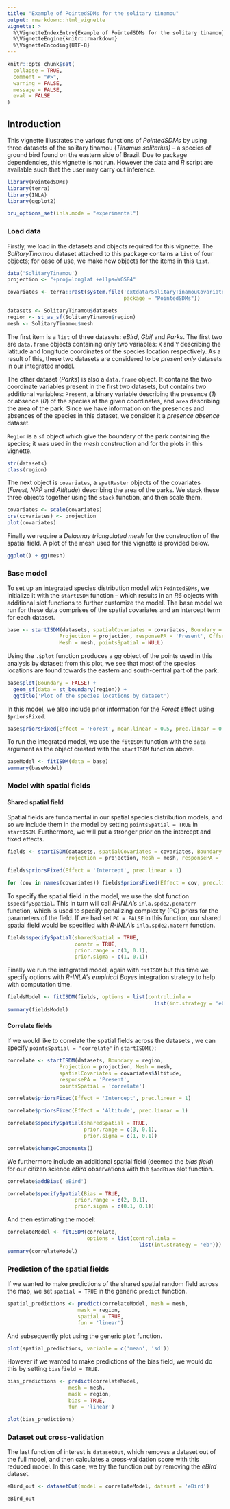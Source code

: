 ```yaml
---
title: "Example of PointedSDMs for the solitary tinamou"
output: rmarkdown::html_vignette
vignette: >
  %\VignetteIndexEntry{Example of PointedSDMs for the solitary tinamou}
  %\VignetteEngine{knitr::rmarkdown}
  %\VignetteEncoding{UTF-8}
---
```


```r
knitr::opts_chunk$set(
  collapse = TRUE,
  comment = "#>",
  warning = FALSE,
  message = FALSE,
  eval = FALSE
)

```

## Introduction

This vignette illustrates the various functions of *PointedSDMs* by using three datasets of the solitary tinamou (*Tinamus solitarius) --* a species of ground bird found on the eastern side of Brazil. Due to package dependencies, this vignette is not run. However the data and *R* script are available such that the user may carry out inference.

```r

library(PointedSDMs)
library(terra)
library(INLA)
library(ggplot2)

```

```r

bru_options_set(inla.mode = "experimental")

```

### Load data

Firstly, we load in the datasets and objects required for this vignette. The *SolitaryTinamou* dataset attached to this package contains a `list` of four objects; for ease of use, we make new objects for the items in this `list`.

```r

data('SolitaryTinamou')
projection <- "+proj=longlat +ellps=WGS84"

covariates <- terra::rast(system.file('extdata/SolitaryTinamouCovariates.tif', 
                                      package = "PointedSDMs"))

datasets <- SolitaryTinamou$datasets
region <- st_as_sf(SolitaryTinamou$region)
mesh <- SolitaryTinamou$mesh

```

The first item is a `list` of three datasets: *eBird*, *Gbif* and *Parks*. The first two are `data.frame` objects containing only two variables: `X` and `Y` describing the latitude and longitude coordinates of the species location respectively. As a result of this, these two datasets are considered to be *present only* datasets in our integrated model.

The other dataset (*Parks*) is also a `data.frame` object. It contains the two coordinate variables present in the first two datasets, but contains two additional variables: `Present`, a binary variable describing the presence (*1*) or absence (*0*) of the species at the given coordinates, and `area` describing the area of the park. Since we have information on the presences and absences of the species in this dataset, we consider it a *presence absence* dataset.

`Region` is a `sf` object which give the boundary of the park containing the species; it was used in the *mesh* construction and for the plots in this vignette.

```r

str(datasets)
class(region)

```

The next object is `covariates`, a `spatRaster` objects of the covariates (*Forest, NPP* and *Altitude*) describing the area of the parks. We stack these three objects together using the `stack` function, and then scale them.

```r

covariates <- scale(covariates)
crs(covariates) <- projection
plot(covariates)

```

Finally we require a *Delaunay triangulated mesh* for the construction of the spatial field. A plot of the mesh used for this vignette is provided below.

```r

ggplot() + gg(mesh)

```

### Base model

To set up an integrated species distribution model with `PointedSDMs`, we initialize it with the `startISDM` function -- which results in an *R6* objects with additional slot functions to further customize the model. The base model we run for these data comprises of the spatial covariates and an intercept term for each dataset.

```r

base <- startISDM(datasets, spatialCovariates = covariates, Boundary = region,
                 Projection = projection, responsePA = 'Present', Offset = 'area',
                 Mesh = mesh, pointsSpatial = NULL)

```

Using the `.$plot` function produces a *gg* object of the points used in this analysis by dataset; from this plot, we see that most of the species locations are found towards the eastern and south-central part of the park.

```r

base$plot(Boundary = FALSE) + 
  geom_sf(data = st_boundary(region)) +
  ggtitle('Plot of the species locations by dataset')

```

In this model, we also include prior information for the *Forest* effect using `$priorsFixed`.

```r

base$priorsFixed(Effect = 'Forest', mean.linear = 0.5, prec.linear = 0.01)

```

To run the integrated model, we use the `fitISDM` function with the `data` argument as the object created with the `startISDM` function above.

```r

baseModel <- fitISDM(data = base)
summary(baseModel)

```

### Model with spatial fields

#### Shared spatial field

Spatial fields are fundamental in our spatial species distribution models, and so we include them in the model by setting `pointsSpatial = TRUE` in `startISDM`. Furthermore, we will put a stronger prior on the intercept and fixed effects.

```r

fields <- startISDM(datasets, spatialCovariates = covariates, Boundary = region,
                   Projection = projection, Mesh = mesh, responsePA = 'Present')

fields$priorsFixed(Effect = 'Intercept', prec.linear = 1)

for (cov in names(covariates)) fields$priorsFixed(Effect = cov, prec.linear = 1)

```

To specify the spatial field in the model, we use the slot function `$specifySpatial`. This in turn will call *R-INLA*'s `inla.spde2.pcmatern` function, which is used to specify penalizing complexity (PC) priors for the parameters of the field. If we had set `PC = FALSE` in this function, our shared spatial field would be specified with *R-INLA*'s `inla.spde2.matern` function.

```r

fields$specifySpatial(sharedSpatial = TRUE, 
                      constr = TRUE,
                      prior.range = c(3, 0.1), 
                      prior.sigma = c(1, 0.1))

```

Finally we run the integrated model, again with `fitISDM` but this time we specify options with *R-INLA*'s *empirical Bayes* integration strategy to help with computation time.

```r

fieldsModel <- fitISDM(fields, options = list(control.inla = 
                                                list(int.strategy = 'eb')))
summary(fieldsModel)

```

#### Correlate fields

If we would like to correlate the spatial fields across the datasets , we can specify `pointsSpatial = 'correlate'` in `startISDM()`:

```r

correlate <- startISDM(datasets, Boundary = region,
                 Projection = projection, Mesh = mesh, 
                 spatialCovariates = covariates$Altitude,
                 responsePA = 'Present', 
                 pointsSpatial = 'correlate')

correlate$priorsFixed(Effect = 'Intercept', prec.linear = 1)

correlate$priorsFixed(Effect = 'Altitude', prec.linear = 1)

correlate$specifySpatial(sharedSpatial = TRUE, 
                         prior.range = c(3, 0.1), 
                         prior.sigma = c(1, 0.1))

correlate$changeComponents()

```

We furthermore include an additional spatial field (deemed the *bias field*) for our citizen science *eBird* observations with the `$addBias` slot function.

```r

correlate$addBias('eBird')

correlate$specifySpatial(Bias = TRUE,
                      prior.range = c(2, 0.1), 
                      prior.sigma = c(0.1, 0.1))

```

And then estimating the model:

```r

correlateModel <- fitISDM(correlate, 
                          options = list(control.inla = 
                                           list(int.strategy = 'eb')))
summary(correlateModel)

```

### Prediction of the spatial fields

If we wanted to make predictions of the shared spatial random field across the map, we set `spatial = TRUE` in the generic `predict` function.

```r

spatial_predictions <- predict(correlateModel, mesh = mesh,
                       mask = region, 
                       spatial = TRUE,
                       fun = 'linear')

```

And subsequently plot using the generic `plot` function.

```r

plot(spatial_predictions, variable = c('mean', 'sd'))

```

However if we wanted to make predictions of the bias field, we would do this by setting `biasfield = TRUE`.

```r

bias_predictions <- predict(correlateModel, 
                    mesh = mesh, 
                    mask = region, 
                    bias = TRUE,
                    fun = 'linear')

```

```r

plot(bias_predictions)

```

### Dataset out cross-validation

The last function of interest is `datasetOut`, which removes a dataset out of the full model, and then calculates a cross-validation score with this reduced model. In this case, we try the function out by removing the *eBird* dataset.

```r

eBird_out <- datasetOut(model = correlateModel, dataset = 'eBird')

```

```r

eBird_out

```
